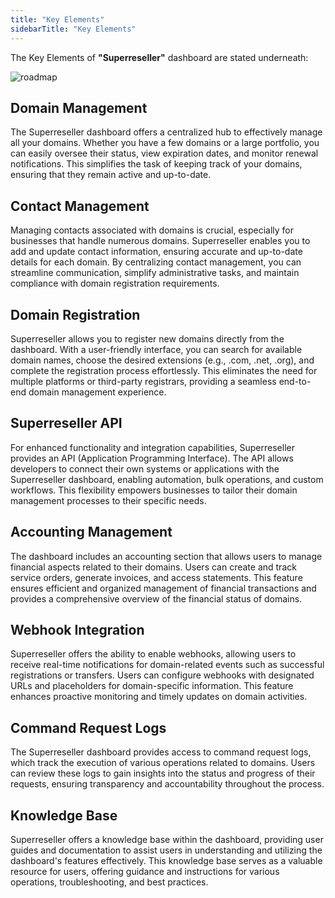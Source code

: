 ```yaml
---
title: "Key Elements"
sidebarTitle: "Key Elements"
---
```



The Key Elements of **"Superreseller"** dashboard are stated underneath:

![roadmap](/images/keyelements.png)

## Domain Management
The Superreseller dashboard offers a centralized hub to effectively manage all your domains. Whether you have a few domains or a large portfolio, you can easily oversee their status, view expiration dates, and monitor renewal notifications. This simplifies the task of keeping track of your domains, ensuring that they remain active and up-to-date.

## Contact Management
Managing contacts associated with domains is crucial, especially for businesses that handle numerous domains. Superreseller enables you to add and update contact information, ensuring accurate and up-to-date details for each domain. By centralizing contact management, you can streamline communication, simplify administrative tasks, and maintain compliance with domain registration requirements.

## Domain Registration
Superreseller allows you to register new domains directly from the dashboard. With a user-friendly interface, you can search for available domain names, choose the desired extensions (e.g., .com, .net, .org), and complete the registration process effortlessly. This eliminates the need for multiple platforms or third-party registrars, providing a seamless end-to-end domain management experience.

## Superreseller API
For enhanced functionality and integration capabilities, Superreseller provides an API (Application Programming Interface). The API allows developers to connect their own systems or applications with the Superreseller dashboard, enabling automation, bulk operations, and custom workflows. This flexibility empowers businesses to tailor their domain management processes to their specific needs.

## Accounting Management
The dashboard includes an accounting section that allows users to manage financial aspects related to their domains. Users can create and track service orders, generate invoices, and access statements. This feature ensures efficient and organized management of financial transactions and provides a comprehensive overview of the financial status of domains.

## Webhook Integration
Superreseller offers the ability to enable webhooks, allowing users to receive real-time notifications for domain-related events such as successful registrations or transfers. Users can configure webhooks with designated URLs and placeholders for domain-specific information. This feature enhances proactive monitoring and timely updates on domain activities.

## Command Request Logs
The Superreseller dashboard provides access to command request logs, which track the execution of various operations related to domains. Users can review these logs to gain insights into the status and progress of their requests, ensuring transparency and accountability throughout the process.

## Knowledge Base
Superreseller offers a knowledge base within the dashboard, providing user guides and documentation to assist users in understanding and utilizing the dashboard's features effectively. This knowledge base serves as a valuable resource for users, offering guidance and instructions for various operations, troubleshooting, and best practices.